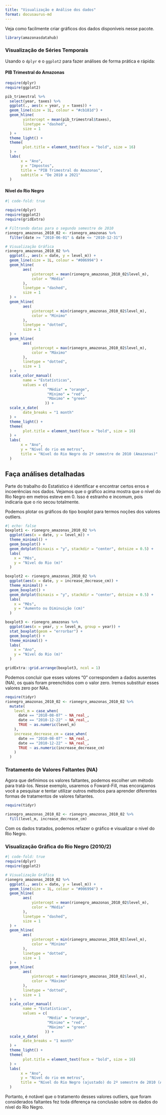 ```yaml
---
title: "Visualização e Análise dos dados"
format: docusaurus-md
---
```


Veja como facilmente criar gráficos dos dados disponíveis nesse pacote.

```r
library(amazonasdatahub)
```

### Visualização de Séries Temporais

Usando o `dplyr` e o `ggplot2` para fazer análises de forma prática e rápida:


#### PIB Trimestral do Amazonas

```r
require(dplyr)
require(ggplot2)

pib_trimestral %>%
  select(year, taxes) %>%
  ggplot(., aes(x = year, y = taxes)) +
  geom_line(size = 1L, colour = "#cb181d") +
  geom_hline(
        yintercept = mean(pib_trimestral$taxes),
        linetype = "dashed",
        size = 1
  ) +
  theme_light() +
  theme(
        plot.title = element_text(face = "bold", size = 16)
  ) +
  labs(
       x = "Ano",
       y = "Impostos",
       title = "PIB Trimestral do Amazonas",
       subtitle = "De 2010 a 2021"
  )
```


#### Nível do Rio Negro

```r
#| code-fold: true

require(dplyr)
require(ggplot2)
require(gridExtra)

# Filtrando datas para o segundo semestre de 2010
rionegro_amazonas_2010_02 <- rionegro_amazonas %>%
  filter(date >= "2010-06-01" & date <= "2010-12-31")

# Visualização Gráfica
rionegro_amazonas_2010_02 %>%
  ggplot(., aes(x = date, y = level_m)) +
  geom_line(size = 1L, colour = "#006994") +
  geom_hline(
        aes(
            yintercept = mean(rionegro_amazonas_2010_02$level_m),
            color = "Média"
        ),
        linetype = "dashed",
        size = 1
  ) +
  geom_hline(
        aes(
            yintercept = min(rionegro_amazonas_2010_02$level_m),
            color = "Mínimo"
        ),
        linetype = "dotted",
        size = 1
  ) +
  geom_hline(
        aes(
            yintercept = max(rionegro_amazonas_2010_02$level_m),
            color = "Máximo"
        ),
        linetype = "dotted",
        size = 1
  ) +
  scale_color_manual(
        name = "Estatísticas",
        values = c(
                   "Média" = "orange",
                   "Mínimo" = "red",
                   "Máximo" = "green"
                  )) +
  scale_x_date(
        date_breaks = "1 month"
  ) +
  theme_light() +
  theme(
        plot.title = element_text(face = "bold", size = 16)
  ) +
  labs(
       x = "Ano",
       y = "Nível do rio em metros",
       title = "Nível do Rio Negro do 2º semestre de 2010 (Amazonas)"
  )
```

## Faça análises detalhadas

Parte do trabalho do Estatístico é identificar e encontrar certos erros e incoerências nos dados. Vejamos que o gráfico acima mostra que o nível do Rio Negro em metros esteve em 0. Isso é estranho e incomum, pois indicaria que o rio secou totalmente.

Podemos plotar os gráficos do tipo boxplot para termos noções dos valores outliers.

```r
#| echo: false
boxplot1 <- rionegro_amazonas_2010_02 %>%
  ggplot(aes(x = date, y = level_m)) +
  theme_minimal() +
  geom_boxplot() +
  geom_dotplot(binaxis = "y", stackdir = "center", dotsize = 0.5) +
  labs(
    x = "Mês",
    y = "Nível do Rio (m)"
  )

boxplot2 <- rionegro_amazonas_2010_02 %>%
  ggplot(aes(x = date, y = increase_decrease_cm)) +
  theme_minimal() +
  geom_boxplot() +
  geom_dotplot(binaxis = "y", stackdir = "center", dotsize = 0.5) +
  labs(
    x = "Mês",
    y = "Aumento ou Diminuição (cm)"
  )

boxplot3 <- rionegro_amazonas %>%
  ggplot(aes(x = year, y = level_m, group = year)) +
  stat_boxplot(geom = "errorbar") +
  geom_boxplot() +
  theme_minimal() +
  labs(
    x = "Ano",
    y = "Nível do Rio (m)"
  )

gridExtra::grid.arrange(boxplot3, ncol = 1)
```

Podemos concluir que esses valores "0" correspondem a dados ausentes (NA), os quais foram preenchidos com o valor zero. Iremos substituir esses valores zero por NAs.

```r
require(tidyr)
rionegro_amazonas_2010_02 <- rionegro_amazonas_2010_02 %>%
  mutate(
    level_m = case_when(
      date == "2010-08-07" ~ NA_real_,
      date == "2010-12-22" ~ NA_real_,
      TRUE ~ as.numeric(level_m)
    ),
    increase_decrease_cm = case_when(
      date == "2010-08-07" ~ NA_real_,
      date == "2010-12-22" ~ NA_real_,
      TRUE ~ as.numeric(increase_decrease_cm)
    )
  )
```

### Tratamento de Valores Faltantes (NA)

Agora que definimos os valores faltantes, podemos escolher um método para tratá-los. Nesse exemplo, usaremos o Foward-Fill, mas encorajamos você a pesquisar e tentar utilizar outros métodos para aprender diferentes formas de tratamentos de valores faltantes.

```r
require(tidyr)

rionegro_amazonas_2010_02 <- rionegro_amazonas_2010_02 %>%
  fill(level_m, increase_decrease_cm)
```

Com os dados tratados, podemos refazer o gráfico e visualizar o nível do Rio Negro.

### Visualização Gráfica do Rio Negro (2010/2)

```r
#| code-fold: true
require(dplyr)
require(ggplot2)

# Visualização Gráfica
rionegro_amazonas_2010_02 %>%
  ggplot(., aes(x = date, y = level_m)) +
  geom_line(size = 1L, colour = "#006994") +
  geom_hline(
        aes(
            yintercept = mean(rionegro_amazonas_2010_02$level_m),
            color = "Média"
        ),
        linetype = "dashed",
        size = 1
  ) +
  geom_hline(
        aes(
            yintercept = min(rionegro_amazonas_2010_02$level_m),
            color = "Mínimo"
        ),
        linetype = "dotted",
        size = 1
  ) +
  geom_hline(
        aes(
            yintercept = max(rionegro_amazonas_2010_02$level_m),
            color = "Máximo"
        ),
        linetype = "dotted",
        size = 1
  ) +
  scale_color_manual(
        name = "Estatísticas",
        values = c(
                   "Média" = "orange",
                   "Mínimo" = "red",
                   "Máximo" = "green"
                  )) +
  scale_x_date(
        date_breaks = "1 month"
  ) +
  theme_light() +
  theme(
        plot.title = element_text(face = "bold", size = 16)
  ) +
  labs(
       x = "Ano",
       y = "Nível do rio em metros",
       title = "Nível do Rio Negro (ajustado) do 2º semestre de 2010 (Amazonas)"
  )
```

Portanto, é notável que o tratamento desses valores outliers, que foram considerados faltantes fez toda diferença na conclusão sobre os dados do nível do Rio Negro.


